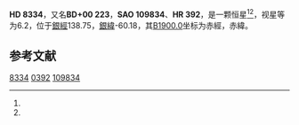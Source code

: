 {{Starbox begin
| name = HD 8334
}}
{{Starbox observe
| epoch = [[J2000.0|J2000.0]]
| constell = {{星座名待查}}<ref name=SIMBAD>{{cite web
 | url=http://simbad.u-strasbg.fr/simbad/sim-id?Ident=HR+392
 | title =Pulsating variable Star
 | publisher=Centre de Données astronomiques de Strasbourg
 | work=SIMBAD
 | accessdate=2012-07-13}}</ref><ref name=DATA>{{cite web
 | url=http://vizier.u-strasbg.fr/viz-bin/VizieR-5?-out.add=.&-source=5050&-corr=PK=HR&-out.max=9999&HR=392
 | title=VizieR Detailed Page
 | accessdate=2012-07-13
 | archive-date=2016-03-04
 | archive-url=https://web.archive.org/web/20160304221350/http://vizier.u-strasbg.fr/viz-bin/VizieR-5?-out.add=.&-source=5050&-corr=PK=HR&-out.max=9999&HR=392
 | dead-url=no
 }}</ref>
| 星官 = 
| ra = {{RA|1|22|37}}<ref name=SIMBAD /><ref name=DATA />
| dec = {{DEC|+1|43|35}}<ref name=SIMBAD /><ref name=DATA />
| appmag_v = 6.2<ref name=SIMBAD /><ref name=DATA />
}}
{{Starbox character
| class = K5IIIab<ref name=SIMBAD /><ref name=DATA />
| b-v = 1.52<ref name=SIMBAD /><ref name=DATA />
| u-b = 1.86<ref name=SIMBAD /><ref name=DATA />
| r-i = 0.63E<ref name=SIMBAD /><ref name=DATA />
| variable = 
}}
{{Starbox astrometry
| radial_v = 1.86
| prop_mo_ra = -16
| parallax = 
| p_error = 
}}
{{Starbox catalog
| names =BD+00 223，[[SAO星表|SAO]] 109834，[[HD星表|HD]] 8334，[[HR星表|HR]] 392}}
{{Starbox reference |Simbad=HR+392}}
{{Starbox end}}

'''HD 8334'''，又名'''BD+00 223'''，'''SAO 109834'''、'''HR 392'''，是一颗恒星<ref name=SIMBAD /><ref name=DATA />，视星等为6.2，位于[[銀道座標系|銀經]]138.75，[[銀道座標系|銀緯]]-60.18，其[[B1900.0|B1900.0]]坐标为赤經{{RA|1|17|28}}，赤緯{{DEC|+1|-60.18|16}}。

== 参考文献 ==
{{reflist}}

{{star-stub}}

[[Category:HD和HDE天體|8334]]
[[Category:HR天體|0392]]
[[Category:SAO天體|109834]]